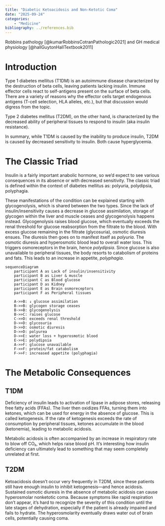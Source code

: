 ```yaml
---
title: "Diabetic Ketoacidosis and Non-Ketotic Coma"
date: "2025-09-24"
categories: 
    - "Medicine"
bibliography: ../references.bib
---
```


Robbins pathology [@kumarRobbinsCotranPathologic2021] and GH medical physiology [@hallGuytonHallTextbook2011]

# Introduction
Type 1 diabetes mellitus (T1DM) is an autoimmune disease characterized by the destruction of beta cells, leaving patients lacking insulin. Immune effector cells react to self-antigens present on the surface of beta cells. There are a variety of reasons why the effector cells target endogenous antigens (T-cell selection, HLA alleles, etc.), but that discussion would digress from the topic.

Type 2 diabetes mellitus (T2DM), on the other hand, is characterized by the decreased ability of peripheral tissues to respond to insulin (aka insulin resistance).

In summary, while T1DM is caused by the inability to produce insulin, T2DM is caused by decreased sensitivity to insulin. Both cause hyperglycemia.

# The Classic Triad
Insulin is a fairly important anabolic hormone, so we'd expect to see various consequences in its absence or with decreased sensitivity. The classic triad is defined within the context of diabetes mellitus as: polyuria, polydipsia, polyphagia.

These manifestations of the condition can be explained starting with glycogenolysis, which is shared between the two types. Since the lack of insulin/insensitivity causes a decrease in glucose assimilation, storage of glycogen within the liver and muscle ceases and glycogenolysis happens instead. Glycogenolysis raises blood glucose, which eventually exceeds the renal threshold for glucose reabsorption from the filtrate to the blood. With excess glucose remaining in the filtrate (glycosuria), osmotic diuresis ensues. The diuresis then goes on to manifest itself as _polyuria_. The osmotic diuresis and hyperosmotic blood lead to overall water loss. This triggers osmoreceptors in the brain, hence _polydipsia_. Since glucose is also unavailable to peripheral tissues, the body resorts to catabolism of proteins and fats. This leads to an increase in appetite, _polyphagia_.

```mermaid
sequenceDiagram
    participant A as Lack of insulin/insensitivity
    participant B as Liver & muscle
    participant C as Blood glucose
    participant D as Kidney
    participant E as Brain osmoreceptors
    participant F as Peripheral tissues

    A->>B: ↓ glucose assimilation
    B->>B: glycogen storage ceases
    B->>B: glycogenolysis
    B->>C: raises glucose
    C->>D: exceeds renal threshold
    D->>D: glycosuria
    D->>D: osmotic diuresis
    D->>D: polyurea
    D->>E: water loss + hyperosmotic blood
    E->>E: polydipsia
    A->>F: glucose unavailable
    F->>F: protein/fat catabolism
    F->>F: increased appetite (polyphagia)
```

# The Metabolic Consequences
## T1DM
Deficiency of insulin leads to activation of lipase in adipose stores, releasing free fatty acids (FFAs). The liver then oxidizes FFAs, turning them into ketones, which can be used for energy in the absence of glucose. This is called ketogenesis. If the rate of ketogenesis exceeds the rate of consumption by peripheral tissues, ketones accumulate in the blood (ketonemia), leading to metabolic acidosis.

Metabolic acidosis is often accompanied by an increase in respiratory rate to blow off CO₂, which helps raise blood pH. It’s interesting how insulin deficiency can ultimately lead to something that may seem completely unrelated at first.

## T2DM
Ketoacidosis doesn’t occur very frequently in T2DM, since these patients still have enough insulin to inhibit ketogenesis—and hence acidosis. Sustained osmotic diuresis in the absence of metabolic acidosis can cause hyperosmolar nonketotic coma. Because symptoms like rapid respiration don’t appear, it’s hard to recognize the severity of this condition until the late stages of dehydration, especially if the patient is already impaired and fails to hydrate. The hyperosmolarity eventually draws water out of brain cells, potentially causing coma.